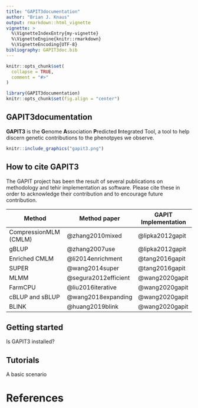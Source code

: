 ```yaml
---
title: "GAPIT3documentation"
author: "Brian J. Knaus"
output: rmarkdown::html_vignette
vignette: >
  %\VignetteIndexEntry{my-vignette}
  %\VignetteEngine{knitr::rmarkdown}
  %\VignetteEncoding{UTF-8}
bibliography: GAPIT3doc.bib
---
```


```r
knitr::opts_chunk$set(
  collapse = TRUE,
  comment = "#>"
)
```


```r
library(GAPIT3documentation)
knitr::opts_chunk$set(fig.align = "center")
```


## GAPIT3documentation


**GAPIT3** is the **G**enome **A**ssociation **P**redicted **I**ntegrated Tool, a tool to help discern genetic contributions to the phenotpyes we observe.


```r
knitr::include_graphics("gapit3.png")
```


## How to cite GAPIT3


The GAPIT project has been the result of several publications on methodology and tehir implementation as software.
Please cite these in order to acknowledge their contribution and to encourage future contribution.


Method                 | Method paper         | GAPIT Implementation
-----------------------|----------------------|---------------------
CompressionMLM (CMLM)  | @zhang2010mixed      | @lipka2012gapit
gBLUP                  | @zhang2007use        | @lipka2012gapit
Enriched CMLM          | @li2014enrichment    | @tang2016gapit
SUPER                  | @wang2014super       | @tang2016gapit
MLMM                   | @segura2012efficient | @wang2020gapit
FarmCPU                | @liu2016iterative    | @wang2020gapit
cBLUP and sBLUP        | @wang2018expanding   | @wang2020gapit
BLINK                  | @huang2019blink      | @wang2020gapit


## Getting started

Is GAPIT3 installed?


## Tutorials


A basic scenario



# References

